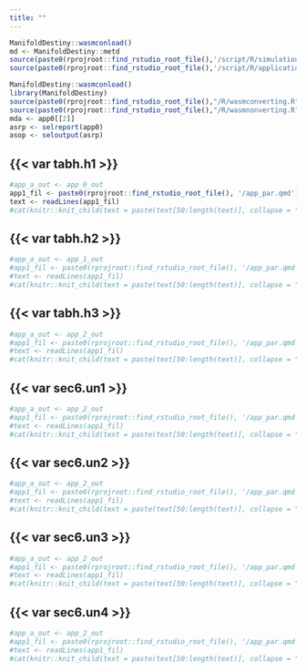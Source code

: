 ```yaml
---
title: ""
---
```


```r
ManifoldDestiny::wasmconload()
md <- ManifoldDestiny::metd
source(paste0(rprojroot::find_rstudio_root_file(),'/script/R/simulations.R'))
source(paste0(rprojroot::find_rstudio_root_file(),'/script/R/applications.R'))
```

```r
ManifoldDestiny::wasmconload()
library(ManifoldDestiny)
source(paste0(rprojroot::find_rstudio_root_file(),"/R/wasmconverting.R"))
source(paste0(rprojroot::find_rstudio_root_file(),"/R/wasmnonverting.R"))
mda <- app0[[2]]
asrp <- selreport(app0)
asop <- seloutput(asrp)
```

::: {.callout-caution collapse="true"}
## {{< var tabh.h1 >}}
```r
#app_a_out <- app_0_out 
app1_fil <- paste0(rprojroot::find_rstudio_root_file(), '/app_par.qmd')
text <- readLines(app1_fil)
#cat(knitr::knit_child(text = paste(text[50:length(text)], collapse = "\n"), quiet = TRUE))
```
:::

::: {.callout-caution collapse="true"}
## {{< var tabh.h2 >}}
```r
#app_a_out <- app_1_out 
#app1_fil <- paste0(rprojroot::find_rstudio_root_file(), '/app_par.qmd')
#text <- readLines(app1_fil)
#cat(knitr::knit_child(text = paste(text[50:length(text)], collapse = "\n"), quiet = TRUE))
```
:::

::: {.callout-caution collapse="true"}
## {{< var tabh.h3 >}}
```r
#app_a_out <- app_2_out 
#app1_fil <- paste0(rprojroot::find_rstudio_root_file(), '/app_par.qmd')
#text <- readLines(app1_fil)
#cat(knitr::knit_child(text = paste(text[50:length(text)], collapse = "\n"), quiet = TRUE))
```
:::

::: {.callout-caution collapse="true"}
## {{< var sec6.un1 >}}
```r
#app_a_out <- app_2_out 
#app1_fil <- paste0(rprojroot::find_rstudio_root_file(), '/app_par.qmd')
#text <- readLines(app1_fil)
#cat(knitr::knit_child(text = paste(text[50:length(text)], collapse = "\n"), quiet = TRUE))
```
:::

::: {.callout-caution collapse="true"}
## {{< var sec6.un2 >}}
```r
#app_a_out <- app_2_out 
#app1_fil <- paste0(rprojroot::find_rstudio_root_file(), '/app_par.qmd')
#text <- readLines(app1_fil)
#cat(knitr::knit_child(text = paste(text[50:length(text)], collapse = "\n"), quiet = TRUE))
```
:::

::: {.callout-caution collapse="true"}
## {{< var sec6.un3 >}}
```r
#app_a_out <- app_2_out 
#app1_fil <- paste0(rprojroot::find_rstudio_root_file(), '/app_par.qmd')
#text <- readLines(app1_fil)
#cat(knitr::knit_child(text = paste(text[50:length(text)], collapse = "\n"), quiet = TRUE))
```
:::

::: {.callout-caution collapse="true"}
## {{< var sec6.un4 >}}
```r
#app_a_out <- app_2_out 
#app1_fil <- paste0(rprojroot::find_rstudio_root_file(), '/app_par.qmd')
#text <- readLines(app1_fil)
#cat(knitr::knit_child(text = paste(text[50:length(text)], collapse = "\n"), quiet = TRUE))
```
:::


